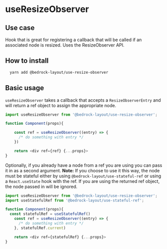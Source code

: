 
<Meta title="Hooks/useResizeObserver" />

# useResizeObserver

## Use case

Hook that is great for registering a callback that will be called if an associated node is resized. Uses the ResizeObserver API.

## How to install

```bash
  yarn add @bedrock-layout/use-resize-observer
```

## Basic usage

`useResizeObserver` takes a callback that accepts a `ResizeObserverEntry` and will return a ref object to assign the appropriate node.

```javascript
import useResizeObserver from '@bedrock-layout/use-resize-observer';

function Component(props){

    const ref = useResizeObserver((entry) => {
      /* do something with entry */
    })

    return <div ref={ref} {...props}>
}
```

Optionally, if you already have a node from a ref you are using you can pass it in as a second argument. **Note:** If you choose to use it this way, the node must be stateful either by using `@bedrock-layout/use-stateful-ref` or using a `React.useState` hook with the ref. If you are using the returned ref object, the node passed in will be ignored.

```javascript
import useResizeObserver from '@bedrock-layout/use-resize-observer';
import useStatefulRef from '@bedrock-layout/use-stateful-ref';

function Component(props){
  const statefulRef = useStatefulRef()
    const ref = useResizeObserver((entry) => {
      /* do something with entry */
    }, statefulRef.current)

    return <div ref={statefulRef} {...props}>
}
```
